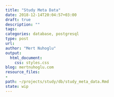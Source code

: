 ```yaml
---
title: "Study Meta Data"
date: 2018-12-14T20:04:57+03:00 
draft: true
description: ""
tags:
categories: database, postgresql
type: post
url:
author: "Mert Nuhoglu"
output:
  html_document:
    css: styles.css
blog: mertnuhoglu.com
resource_files:
- 
path: ~/projects/study/db/study_meta_data.Rmd
state: wip
---
```



